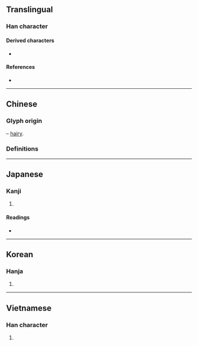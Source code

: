{{also|冉}}
{{character info/new}}
==Translingual==

===Han character===
{{Han char|rn=13|rad=冂|as=02|sn=4|four=|canj=BMM|ids=⿻冂二}}

====Derived characters====
* {{l|mul|[[枏]], [[蚦]], [[衻]], [[㚩]], [[耼]], [[䑙]], [[䛁]], [[䒣]], [[髥]], [[䫇]]}}

====References====
* {{Han ref|kx=0128.330|dkj=01509|dj=0289.130|hdz=10096.160|uh=5184|ud=20868}}

----

==Chinese==

===Glyph origin===
{{Han etym}}
{{liushu|p}} – [[hairy]].

===Definitions===
{{zh-see|冉|v}}

----

==Japanese==

===Kanji===
{{ja-kanji|grade=|rs=冂02}}

# {{rfdef|ja|sort=冂02}}

====Readings====
* {{ja-readings|on=[[ぜん]] (zen), [[ねん]] (nen)|kun=[[あやうい]] (ayaui)}}

----

==Korean==

===Hanja===
{{ko-hanja|hangeul=[[염]]|rv=yeom|mr=yŏm}}

# {{rfdef|ko|sort=冂02}}

----

==Vietnamese==

===Han character===
{{vi-hantu|[[nhiễm]]|rs=冂02}}

# {{rfdef|vi|sort=冂02}}